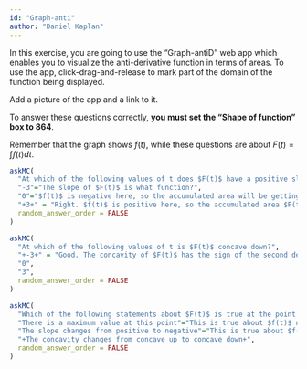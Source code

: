 ```yaml
---
id: "Graph-anti"
author: "Daniel Kaplan"
---
```


In this exercise, you are going to use the "Graph-antiD" web app which enables you to visualize the anti-derivative function in terms of areas. To use the app, click-drag-and-release to mark part of the domain of the function being displayed. 

::: {.todo}
Add a picture of the app and a link to it.
:::

To answer these questions correctly, **you must set the "Shape of function" box to 864**.

Remember that the graph shows $f(t)$, while these questions are about $F(t) = \int f(t) dt$.

```r
askMC(
  "At which of the following values of t does $F(t)$ have a positive slope?",
  "-3"="The slope of $F(t)$ is what function?",
  "0"="$f(t)$ is negative here, so the accumulated area will be getting more negative.",
  "+3+" = "Right. $f(t)$ is positive here, so the accumulated area $F(t)$ will be growing, which means that $F(t)$ has a positive slope.",
  random_answer_order = FALSE
)
```

```r
askMC(
  "At which of the following values of t is $F(t)$ concave down?",
  "+-3+" = "Good. The concavity of $F(t)$ has the sign of the second derivative $\\partial_{tt} F(t)$. But this second derivative of $F(t)$ is the first derivative of $f(t)$. So $F(t)$ is concave down when the slope of $f(t)$ is negative.",
  "0",
  "3",
  random_answer_order = FALSE
)
```

```r
askMC(
  "Which of the following statements about $F(t)$ is true at the point t=3.5?",
  "There is a maximum value at this point"="This is true about $f(t)$ not $F(t)$",
  "The slope changes from positive to negative"="This is true about $f(t)$ not $F(t)$",
  "+The concavity changes from concave up to concave down+",
  random_answer_order = FALSE
)
```
